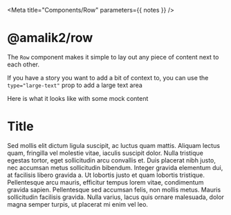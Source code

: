 

<Meta title="Components/Row" parameters={{ notes }} />

# @amalik2/row

The `Row` component makes it simple to lay out any piece of content next to each other.

<Canvas>
  <Story name="Basic Usage">
    <Row>
      <div style={{ height: 60, width: "100%", background: "black" }} />
      <div style={{ height: 60, width: "100%", background: "black" }} />
      <div style={{ height: 60, width: "100%", background: "black" }} />
    </Row>
  </Story>
</Canvas>

If you have a story you want to add a bit of context to, you can use the `type="large-text"` prop to add a large text area

<Canvas>
  <Story name="Large Text">
    <Row type="large-text">
      <div style={{ height: 60, width: "100%", background: "black" }} />
      <div style={{ height: 60, width: "100%", background: "black" }} />
    </Row>
  </Story>
</Canvas>

Here is what it looks like with some mock content

<Canvas>
  <Row type="large-text">
    <div>
      <h1>Title</h1>
      <p>
        Sed mollis elit dictum ligula suscipit, ac luctus quam mattis. Aliquam
        lectus quam, fringilla vel molestie vitae, iaculis suscipit dolor. Nulla
        tristique egestas tortor, eget sollicitudin arcu convallis et. Duis
        placerat nibh justo, nec accumsan metus sollicitudin bibendum. Integer
        gravida elementum dui, at facilisis libero gravida a. Ut lobortis justo
        et quam lobortis tristique. Pellentesque arcu mauris, efficitur tempus
        lorem vitae, condimentum gravida sapien. Pellentesque sed accumsan
        felis, non mollis metus. Mauris sollicitudin facilisis gravida. Nulla
        varius, lacus quis ornare malesuada, dolor magna semper turpis, ut
        placerat mi enim vel leo.
      </p>
    </div>
    <Canvas>
      <Story id="components-header-link--single" />
    </Canvas>
  </Row>
</Canvas>
